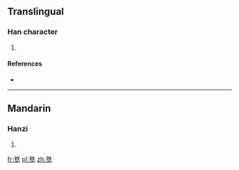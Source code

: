 ==Translingual==

===Han character===
{{Han char|rn=32|rad=土|as=12|sn=15|four=|canj=卜大土 (YKG)|ids=⿱[[敦]][[土]]}}

# {{defn|Han|sort=土12}}

====References====
* {{Han ref|kx=0239.020|dkj=05471|dj=0478.040|hdz=10489.010|uh=58AA|ud=22698}}

----

==Mandarin==

===Hanzi===
{{cmn-hanzi|pin=[[dūn]] ([[dun1]])|wg=tun<sup>1</sup>}}

# {{defn|lang=cmn|sort=土12}}

[[fr:墪]]
[[pl:墪]]
[[zh:墪]]